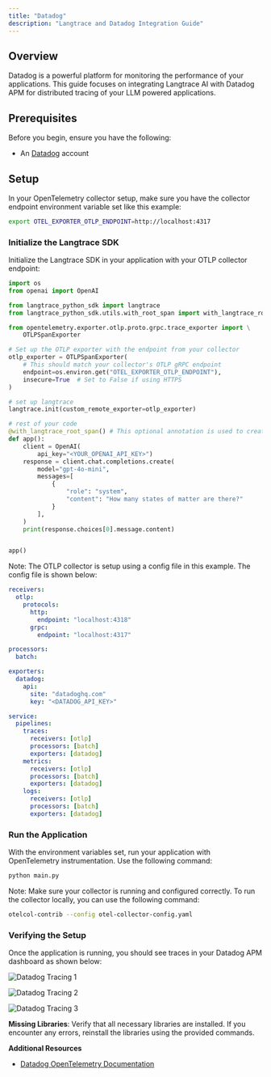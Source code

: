 ```yaml
---
title: "Datadog"
description: "Langtrace and Datadog Integration Guide"
---
```


## Overview

Datadog is a powerful platform for monitoring the performance of your applications. This guide focuses on integrating Langtrace AI with Datadog APM for distributed tracing of your LLM powered applications.

## Prerequisites

Before you begin, ensure you have the following:

- An [Datadog](https://datadoghq.com/) account

## Setup

In your OpenTelemetry collector setup, make sure you have the collector endpoint environment variable set like this example:

```bash
export OTEL_EXPORTER_OTLP_ENDPOINT=http://localhost:4317
```

### Initialize the Langtrace SDK

Initialize the Langtrace SDK in your application with your OTLP collector endpoint:

```python
import os
from openai import OpenAI

from langtrace_python_sdk import langtrace
from langtrace_python_sdk.utils.with_root_span import with_langtrace_root_span

from opentelemetry.exporter.otlp.proto.grpc.trace_exporter import \
    OTLPSpanExporter

# Set up the OTLP exporter with the endpoint from your collector
otlp_exporter = OTLPSpanExporter(
    # This should match your collector's OTLP gRPC endpoint
    endpoint=os.environ.get("OTEL_EXPORTER_OTLP_ENDPOINT"),
    insecure=True  # Set to False if using HTTPS
)

# set up langtrace
langtrace.init(custom_remote_exporter=otlp_exporter)

# rest of your code
@with_langtrace_root_span() # This optional annotation is used to create a parent root span for the entire application
def app():
    client = OpenAI(
        api_key="<YOUR_OPENAI_API_KEY>")
    response = client.chat.completions.create(
        model="gpt-4o-mini",
        messages=[
            {
                "role": "system",
                "content": "How many states of matter are there?"
            }
        ],
    )
    print(response.choices[0].message.content)


app()
```

Note: The OTLP collector is setup using a config file in this example. The config file is shown below:

```yaml
receivers:
  otlp:
    protocols:
      http:
        endpoint: "localhost:4318"
      grpc:
        endpoint: "localhost:4317"

processors:
  batch:

exporters:
  datadog:
    api:
      site: "datadoghq.com"
      key: "<DATADOG_API_KEY>"

service:
  pipelines:
    traces:
      receivers: [otlp]
      processors: [batch]
      exporters: [datadog]
    metrics:
      receivers: [otlp]
      processors: [batch]
      exporters: [datadog]
    logs:
      receivers: [otlp]
      processors: [batch]
      exporters: [datadog]
```

### **Run the Application**

With the environment variables set, run your application with OpenTelemetry instrumentation. Use the following command:

```bash
python main.py
```

Note: Make sure your collector is running and configured correctly. To run the collector locally, you can use the following command:

```bash
otelcol-contrib --config otel-collector-config.yaml
```

### **Verifying the Setup**

Once the application is running, you should see traces in your Datadog APM dashboard as shown below:

![Datadog Tracing 1](./images/datadog1.png)

![Datadog Tracing 2](./images/datadog2.png)

![Datadog Tracing 3](./images/datadog3.png)

**Missing Libraries**: Verify that all necessary libraries are installed. If you encounter any errors, reinstall the libraries using the provided commands.

**Additional Resources**

- [Datadog OpenTelemetry Documentation](https://docs.datadoghq.com/opentelemetry/)
